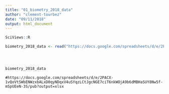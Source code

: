 ```yaml
---
title: "01_biometry_2018_data"
author: "clement-tourbez"
date: "09/11/2018"
output: html_document
---
```


```r
SciViews::R
```













```r
biometry_2018_data <- read("https://docs.google.com/spreadsheets/d/e/2PACX-1vQoVtSWbENWzxbALxD0qyNDqxV4uSYqzLCtJgcNGE7ciT6nkWOjA9b6dMBHaSUY8Nw5f-mSpUEeN-3S/pub?output=csv",type = "csv")




biometry_2018_data
```


```eval
#https://docs.google.com/spreadsheets/d/e/2PACX-1vQoVtSWbENWzxbALxD0qyNDqxV4uSYqzLCtJgcNGE7ciT6nkWOjA9b6dMBHaSUY8Nw5f-mSpUEeN-3S/pub?output=xlsx
```


















